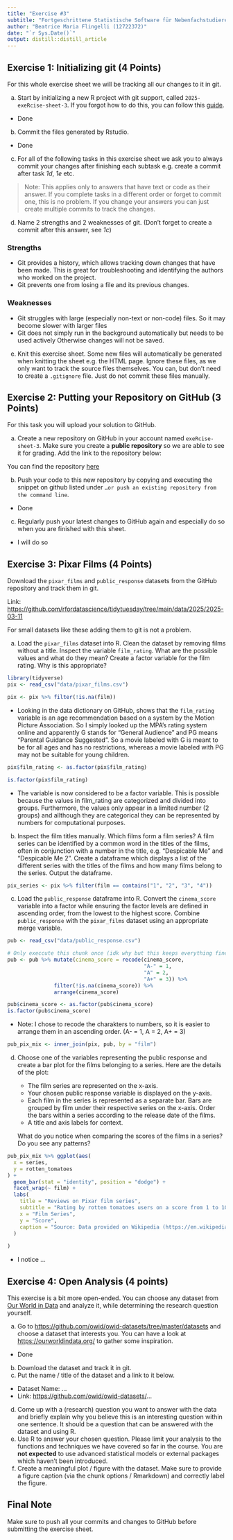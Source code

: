 ```yaml
---
title: "Exercise #3"
subtitle: "Fortgeschrittene Statistische Software für Nebenfachstudierende"
author: "Beatrice Maria Flingelli (12722372)"
date: "`r Sys.Date()`"
output: distill::distill_article
---
```



## Exercise 1: Initializing git (4 Points)

For this whole exercise sheet we will be tracking all our changes to it
in git.

a)  Start by initializing a new R project with git support, called
    `2025-exeRcise-sheet-3`. If you forgot how to do this, you can
    follow this
    [guide](https://malikaihle.github.io/Introduction-RStudio-Git-GitHub/rstudio_project.html).

- Done    

b)  Commit the files generated by Rstudio.

- Done

c)  For all of the following tasks in this exercise sheet we ask you to
    always commit your changes after finishing each subtask e.g. create
    a commit after task *1d*, *1e* etc.

> Note: This applies only to answers that have text or code as their
> answer. If you complete tasks in a different order or forget to commit
> one, this is no problem. If you change your answers you can just
> create multiple commits to track the changes.

d)  Name 2 strengths and 2 weaknesses of git. (Don't forget to create a
    commit after this answer, see *1c*)
  
### Strengths 
- Git provides a history, which allows tracking down changes that have been made. This is great for troubleshooting and identifying the authors who worked on the project. 
- Git prevents one from losing a file and its previous changes. 

### Weaknesses 
- Git struggles with large (especially non-text or non-code) files. So it may become slower with larger files 
- Git does not simply run in the background automatically but needs to be used actively Otherwise changes will not be saved.

e)  Knit this exercise sheet. Some new files will automatically be
    generated when knitting the sheet e.g. the HTML page. Ignore these
    files, as we only want to track the source files themselves. You
    can, but don't need to create a `.gitignore` file. Just do not
    commit these files manually.



## Exercise 2: Putting your Repository on GitHub (3 Points)

For this task you will upload your solution to GitHub.

a)  Create a new repository on GitHub in your account named
    `exeRcise-sheet-3`. Make sure you create a **public repository** so
    we are able to see it for grading. Add the link to the repository
    below:
    
You can find the repository [here](https://github.com/Bea1525/Exercise-3.git)
    
b)  Push your code to this new repository by copying and executing the
    snippet on github listed under
    `…or push an existing repository from the command line`.
    
- Done 

c)  Regularly push your latest changes to GitHub again and especially do
    so when you are finished with this sheet.
    
- I will do so



## Exercise 3: Pixar Films (4 Points)

Download the `pixar_films` and `public_response` datasets from the
GitHub repository and track them in git.

Link:
<https://github.com/rfordatascience/tidytuesday/tree/main/data/2025/2025-03-11>

For small datasets like these adding them to git is not a problem.

a)  Load the `pixar_films` dataset into R. Clean the dataset by removing
    films without a title. Inspect the variable `film_rating`. What are
    the possible values and what do they mean? Create a factor variable
    for the film rating. Why is this appropriate?

```r
library(tidyverse)
pix <- read_csv("data/pixar_films.csv")
```

```r
pix <- pix %>% filter(!is.na(film))
```

- Looking in the data dictionary on GitHub, shows that the `film_rating` variable is an age recommendation based on a system by the Motion Picture Association. So I simply looked up the MPA's rating system online and apparently G stands for "General Audience" and PG means "Parental Guidance Suggested". So a movie labeled with G is meant to be for all ages and has no restrictions, whereas a movie labeled with PG may not be suitable for young children. 

```r
pix$film_rating <- as.factor(pix$film_rating)

is.factor(pix$film_rating)
```

- The variable is now considered to be a factor variable. This is possible because the values in film_rating are categorized and divided into groups. Furthermore, the values only appear in a limited number (2 groups) and allthough they are categorical they can be represented by numbers for computational purposes.


b)  Inspect the film titles manually. Which films form a film series? A
    film series can be identified by a common word in the titles of the
    films, often in conjunction with a number in the title,
    e.g. "Despicable Me" and "Despicable Me 2". Create a dataframe which
    displays a list of the different series with the titles of the films
    and how many films belong to the series. Output the dataframe.
    
```r
pix_series <- pix %>% filter(film == contains("1", "2", "3", "4"))
```
    

c)  Load the `public_response` dataframe into R. Convert the
    `cinema_score` variable into a factor while ensuring the factor
    levels are defined in ascending order, from the lowest to the
    highest score. Combine `public_response` with the `pixar_films`
    dataset using an appropriate merge variable.
    
```r
pub <- read_csv("data/public_response.csv")
```
   
```r
# Only execcute this chunk once (idk why but this keeps everything fine)
pub <- pub %>% mutate(cinema_score = recode(cinema_score,
                                            "A-" = 1,
                                            "A" = 2,
                                            "A+" = 3)) %>% 
               filter(!is.na(cinema_score)) %>% 
               arrange(cinema_score)
```

```r
pub$cinema_score <- as.factor(pub$cinema_score)
is.factor(pub$cinema_score)
```

- Note: I chose to recode the charakters to numbers, so it is easier to arrange them in an ascending order. (A- = 1, A = 2, A+ = 3)

```r
pub_pix_mix <- inner_join(pix, pub, by = "film")
```


d)  Choose one of the variables representing the public response and
    create a bar plot for the films belonging to a series. Here are the
    details of the plot:

    -   The film series are represented on the x-axis.
    -   Your chosen public response variable is displayed on the y-axis.
    -   Each film in the series is represented as a separate bar. Bars
        are grouped by film under their respective series on the x-axis.
        Order the bars within a series according to the release date of
        the films.
    -   A title and axis labels for context.

    What do you notice when comparing the scores of the films in a
    series? Do you see any patterns?
    
```r
pub_pix_mix %>% ggplot(aes(
  x = series,
  y = rotten_tomatoes
) + 
  geom_bar(stat = "identity", position = "dodge") +
  facet_wrap(~ film) + 
  labs(
    title = "Reviews on Pixar film series",
    subtitle = "Rating by rotten tomatoes users on a score from 1 to 100",
    x = "Film Series",
    y = "Score",
    caption = "Source: Data provided on Wikipedia (https://en.wikipedia.org/wiki/List_of_Pixar_films)"
  ) 
  
)
```

    
- I notice ...

## Exercise 4: Open Analysis (4 points)

This exercise is a bit more open-ended. You can choose any dataset from
[Our World in Data](https://ourworldindata.org/) and analyze it, while
determining the research question yourself.

a)  Go to <https://github.com/owid/owid-datasets/tree/master/datasets>
    and choose a dataset that interests you. You can have a look at
    <https://ourworldindata.org/> to gather some inspiration.
    
- Done

b)  Download the dataset and track it in git.
c)  Put the name / title of the dataset and a link to it below.

-   Dataset Name: ...
-   Link: <https://github.com/owid/owid-datasets/>...

d)  Come up with a (research) question you want to answer with the data
    and briefly explain why you believe this is an interesting question
    within one sentence. It should be a question that can be answered
    with the dataset and using R.
e)  Use R to answer your chosen question. Please limit your analysis to
    the functions and techniques we have covered so far in the course.
    You are **not expected** to use advanced statistical models or
    external packages which haven't been introduced.
f)  Create a meaningful plot / figure with the dataset. Make sure to
    provide a figure caption (via the chunk options / Rmarkdown) and
    correctly label the figure.

## Final Note

Make sure to push all your commits and changes to GitHub before
submitting the exercise sheet.
